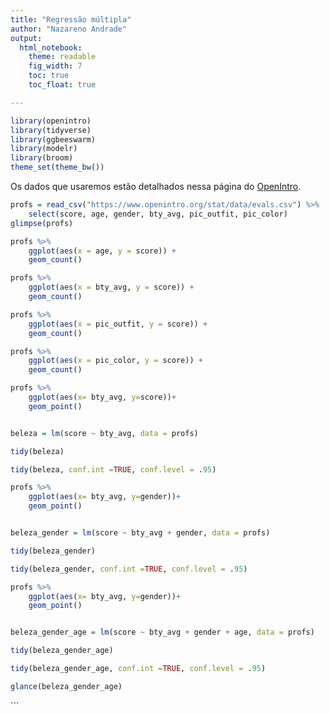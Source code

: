 ```yaml
---
title: "Regressão múltipla"
author: "Nazareno Andrade"
output: 
  html_notebook:
    theme: readable
    fig_width: 7
    toc: true
    toc_float: true

---
```


```r
library(openintro)
library(tidyverse)
library(ggbeeswarm)
library(modelr)
library(broom)
theme_set(theme_bw())
```

Os dados que usaremos estão detalhados nessa página do [OpenIntro](https://www.openintro.org/stat/data/?data=evals).

```r
profs = read_csv("https://www.openintro.org/stat/data/evals.csv") %>% 
    select(score, age, gender, bty_avg, pic_outfit, pic_color)
glimpse(profs)
```


```r
profs %>% 
    ggplot(aes(x = age, y = score)) + 
    geom_count()

profs %>% 
    ggplot(aes(x = bty_avg, y = score)) + 
    geom_count()

profs %>% 
    ggplot(aes(x = pic_outfit, y = score)) + 
    geom_count()

profs %>% 
    ggplot(aes(x = pic_color, y = score)) + 
    geom_count()
```

```r

profs %>%  
    ggplot(aes(x= bty_avg, y=score))+
    geom_point()


beleza = lm(score ~ bty_avg, data = profs)

tidy(beleza)

```
```r
tidy(beleza, conf.int =TRUE, conf.level = .95)

```
```r

profs %>%  
    ggplot(aes(x= bty_avg, y=gender))+
    geom_point()


beleza_gender = lm(score ~ bty_avg + gender, data = profs)

tidy(beleza_gender)

tidy(beleza_gender, conf.int =TRUE, conf.level = .95)


```

```r

profs %>%  
    ggplot(aes(x= bty_avg, y=gender))+
    geom_point()


beleza_gender_age = lm(score ~ bty_avg + gender + age, data = profs)

tidy(beleza_gender_age)

tidy(beleza_gender_age, conf.int =TRUE, conf.level = .95)

glance(beleza_gender_age)


```

```

